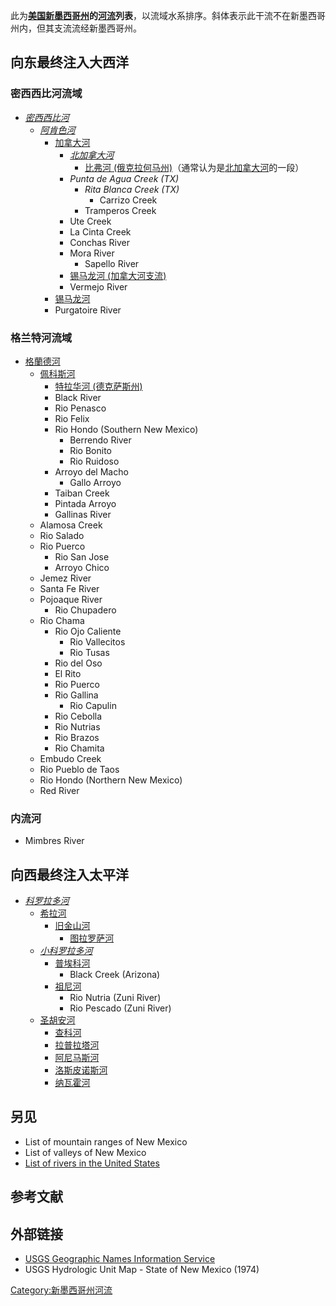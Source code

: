 此为'''[[美国州份|美国]][[新墨西哥州|新墨西哥州]]的[[河流|河流]]列表'''，以流域水系排序。斜体表示此干流不在新墨西哥州内，但其支流流经新墨西哥州。

== 向东最终注入大西洋 ==

=== 密西西比河流域 ===
* ''[[密西西比河|密西西比河]]''
** ''[[阿肯色河|阿肯色河]]''
*** [[加拿大河|加拿大河]]
**** ''[[北加拿大河|北加拿大河]]''
***** [[比弗河_(俄克拉何马州)|比弗河 (俄克拉何马州)]]（通常认为是[[北加拿大河|北加拿大河]]的一段）
**** ''Punta de Agua Creek (TX)''
***** ''Rita Blanca Creek (TX)''
****** Carrizo Creek
***** Tramperos Creek
**** Ute Creek
**** La Cinta Creek
**** Conchas River
**** Mora River
***** Sapello River
**** [[锡马龙河_(加拿大河支流)|锡马龙河 (加拿大河支流)]]
**** Vermejo River
*** [[锡马龙河|锡马龙河]]
*** Purgatoire River

=== 格兰特河流域 ===
* [[格蘭德河|格蘭德河]]
** [[佩科斯河|佩科斯河]]
*** [[特拉华河_(德克萨斯州)|特拉华河 (德克萨斯州)]]
*** Black River
*** Rio Penasco
*** Rio Felix
*** Rio Hondo (Southern New Mexico)
**** Berrendo River
**** Rio Bonito
**** Rio Ruidoso
*** Arroyo del Macho
**** Gallo Arroyo
*** Taiban Creek
*** Pintada Arroyo
*** Gallinas River
** Alamosa Creek
** Rio Salado
** Rio Puerco
*** Rio San Jose
*** Arroyo Chico
** Jemez River
** Santa Fe River
** Pojoaque River
*** Rio Chupadero
** Rio Chama
*** Rio Ojo Caliente
**** Rio Vallecitos
**** Rio Tusas
*** Rio del Oso
*** El Rito
*** Rio Puerco
*** Rio Gallina
**** Rio Capulin
*** Rio Cebolla
*** Rio Nutrias
*** Rio Brazos
*** Rio Chamita
** Embudo Creek
** Rio Pueblo de Taos
** Rio Hondo (Northern New Mexico)
** Red River

=== 内流河 ===
* Mimbres River

== 向西最终注入太平洋 ==
* ''[[科罗拉多河|科罗拉多河]]''
** [[希拉河|希拉河]]
*** [[旧金山河|旧金山河]]
**** [[图拉罗萨河|图拉罗萨河]]
** ''[[小科罗拉多河|小科罗拉多河]]''
*** [[普埃科河|普埃科河]]
**** Black Creek (Arizona)
*** [[祖尼河|祖尼河]]
**** Rio Nutria (Zuni River)
**** Rio Pescado (Zuni River)
** [[圣胡安河_(科罗拉多河支流)|圣胡安河]]
*** [[查科河|查科河]]
*** [[拉普拉塔河_(圣胡安河支流)|拉普拉塔河]]
*** [[阿尼马斯河|阿尼马斯河]]
*** [[洛斯皮诺斯河|洛斯皮诺斯河]]
*** [[纳瓦霍河|纳瓦霍河]]

== 另见 ==
* List of mountain ranges of New Mexico
* List of valleys of New Mexico
* [[美国河流列表|List of rivers in the United States]]

== 参考文献 ==

== 外部链接 ==
* [http://geonames.usgs.gov/pls/gnispublic/ USGS Geographic Names Information Service] {{Wayback|url=http://geonames.usgs.gov/pls/gnispublic/ |date=20080725002225 }}
* USGS Hydrologic Unit Map - State of New Mexico (1974)
[[Category:新墨西哥州河流|Category:新墨西哥州河流]]